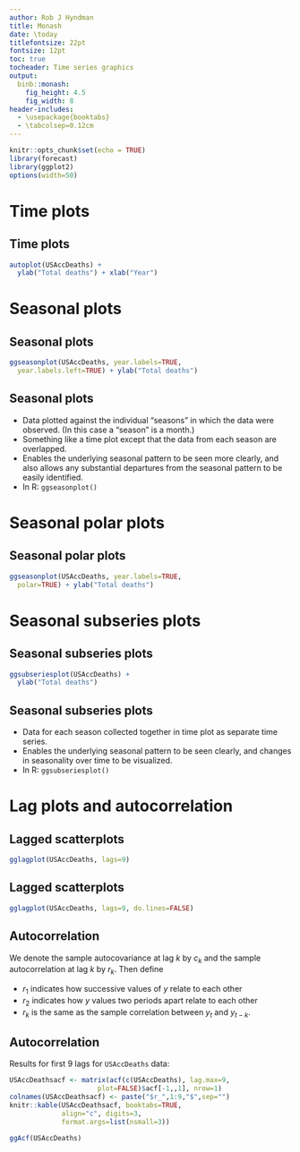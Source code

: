 ```yaml
---
author: Rob J Hyndman
title: Monash
date: \today
titlefontsize: 22pt
fontsize: 12pt
toc: true
tocheader: Time series graphics
output:
  binb::monash:
    fig_height: 4.5
    fig_width: 8
header-includes:
  - \usepackage{booktabs}
  - \tabcolsep=0.12cm
---
```


```r
knitr::opts_chunk$set(echo = TRUE)
library(forecast)
library(ggplot2)
options(width=50)
```

# Time plots

## Time plots

```r
autoplot(USAccDeaths) +
  ylab("Total deaths") + xlab("Year")
```

# Seasonal plots

## Seasonal plots

```r
ggseasonplot(USAccDeaths, year.labels=TRUE,
  year.labels.left=TRUE) + ylab("Total deaths")
```

## Seasonal plots

  * Data plotted against the individual "seasons" in which the data were observed.  (In this case a "season" is a month.)
  * Something like a time plot except that the data from each season are overlapped.
  * Enables the underlying seasonal pattern to be seen more clearly, and also allows any substantial departures from the seasonal pattern to be easily identified.
  * In R: `ggseasonplot()`

# Seasonal polar plots

## Seasonal polar plots

```r
ggseasonplot(USAccDeaths, year.labels=TRUE,
  polar=TRUE) + ylab("Total deaths")
```

\only<2>{
  \begin{textblock}{4}(8,4)
    \begin{alertblock}{}
      Only change is to switch to polar coordinates.
    \end{alertblock}
  \end{textblock}
}

# Seasonal subseries plots

## Seasonal subseries plots

```r
ggsubseriesplot(USAccDeaths) +
  ylab("Total deaths")
```

## Seasonal subseries plots

  * Data for each season collected together in time plot as separate time series.
  * Enables the underlying seasonal pattern to be seen clearly, and changes in seasonality over time to be visualized.
  * In R: `ggsubseriesplot()`


# Lag plots and autocorrelation

## Lagged scatterplots

```r
gglagplot(USAccDeaths, lags=9)
```

## Lagged scatterplots

```r
gglagplot(USAccDeaths, lags=9, do.lines=FALSE)
```

\only<2>{
  \begin{textblock}{4}(8.3,3)
    \begin{block}{}
      \begin{itemize}\tightlist
        \item Each graph shows $y_t$ plotted against $y_{t-k}$ for different values of $k$.
        \item Autocorrelations are correlations associated with these scatterplots.
      \end{itemize}
    \end{block}
  \end{textblock}
}

## Autocorrelation

We denote the sample autocovariance at lag $k$ by $c_k$ and the sample autocorrelation at lag $k$ by $r_k$.  Then define

\begin{block}{}
\begin{align*}
c_k &= \frac{1}{T}\sum_{t=k+1}^T (y_t-\bar{y})(y_{t-k}-\bar{y}) \\[0.cm]
\text{and}\qquad
r_{k} &= c_k/c_0
\end{align*}
\end{block}\pause\small

  * $r_1$ indicates how successive values of  $y$  relate to each other
  * $r_2$ indicates how  $y$ values two periods apart relate to each other
  * $r_k$ is \textit{almost} the same as the sample correlation between $y_t$ and $y_{t-k}$.

## Autocorrelation

Results for first 9 lags for `USAccDeaths` data:


```r
USAccDeathsacf <- matrix(acf(c(USAccDeaths), lag.max=9,
                      plot=FALSE)$acf[-1,,1], nrow=1)
colnames(USAccDeathsacf) <- paste("$r_",1:9,"$",sep="")
knitr::kable(USAccDeathsacf, booktabs=TRUE,
             align="c", digits=3,
             format.args=list(nsmall=3))
```

```r
ggAcf(USAccDeaths)
```
